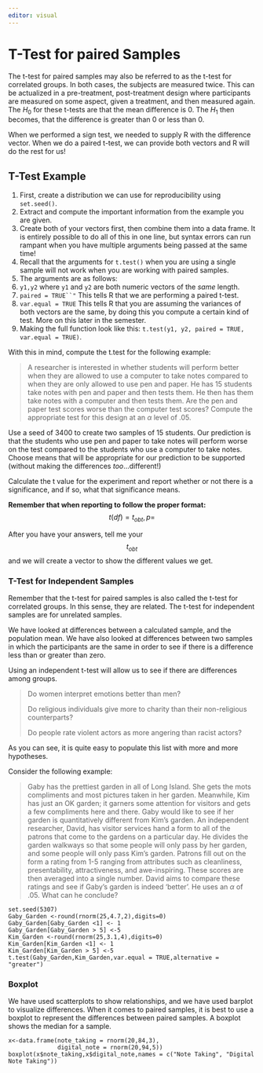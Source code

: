 ```yaml
---
editor: visual
---
```


# T-Test for paired Samples

The t-test for paired samples may also be referred to as the t-test for correlated groups. In both cases, the subjects are measured twice. This can be actualized in a pre-treatment, post-treatment design where participants are measured on some aspect, given a treatment, and then measured again. The $H_0$ for these t-tests are that the mean difference is 0. The $H_1$ then becomes, that the difference is greater than 0 or less than 0.

When we performed a sign test, we needed to supply R with the difference vector. When we do a paired t-test, we can provide both vectors and R will do the rest for us!

## T-Test Example

1.  First, create a distribution we can use for reproducibility using `set.seed()`.
2.  Extract and compute the important information from the example you are given.
3.  Create both of your vectors first, then combine them into a data frame. It is entirely possible to do all of this in one line, but syntax errors can run rampant when you have multiple arguments being passed at the same time!
4.  Recall that the arguments for `t.test()` when you are using a single sample will not work when you are working with paired samples.
5.  The arguments are as follows:
6.  `y1,y2` where `y1` and `y2` are both numeric vectors of the *same* length.
7.  ``` paired = TRUE``" ``` This tells R that we are performing a paired t-test.
8.  `var.equal = TRUE` This tells R that you are assuming the variances of both vectors are the same, by doing this you compute a certain kind of test. More on this later in the semester.
9.  Making the full function look like this: `t.test(y1, y2, paired = TRUE, var.equal = TRUE)`.

With this in mind, compute the t.test for the following example:

> A researcher is interested in whether students will perform better when they are allowed to use a computer to take notes compared to when they are only allowed to use pen and paper. He has 15 students take notes with pen and paper and then tests them. He then has them take notes with a computer and then tests them. Are the pen and paper test scores worse than the computer test scores? Compute the appropriate test for this design at an $\alpha$ level of .05.

Use a seed of 3400 to create two samples of 15 students. Our prediction is that the students who use pen and paper to take notes will perform worse on the test compared to the students who use a computer to take notes. Choose means that will be appropriate for our prediction to be supported (without making the differences *too*...different!)

Calculate the t value for the experiment and report whether or not there is a significance, and if so, what that significance means.

**Remember that when reporting to follow the proper format:** $$t(df) = t_{obt}, p =$$

After you have your answers, tell me your $$t_{obt}$$ and we will create a vector to show the different values we get.

### T-Test for Independent Samples

Remember that the t-test for paired samples is also called the t-test for correlated groups. In this sense, they are related. The t-test for independent samples are for unrelated samples.

We have looked at differences between a calculated sample, and the population mean. We have also looked at differences between two samples in which the participants are the same in order to see if there is a difference less than or greater than zero.

Using an independent t-test will allow us to see if there are differences among groups.

> Do women interpret emotions better than men?
>
> Do religious individuals give more to charity than their non-religious counterparts?
>
> Do people rate violent actors as more angering than racist actors?

As you can see, it is quite easy to populate this list with more and more hypotheses.

Consider the following example:

> Gaby has the prettiest garden in all of Long Island. She gets the mots compliments and most pictures taken in her garden. Meanwhile, Kim has just an OK garden; it garners some attention for visitors and gets a few compliments here and there. Gaby would like to see if her garden is quantitatively different from Kim's garden. An independent researcher, David, has visitor services hand a form to all of the patrons that come to the gardens on a particular day. He divides the garden walkways so that some people will only pass by her garden, and some people will only pass Kim's garden. Patrons fill out on the form a rating from 1-5 ranging from attributes such as cleanliness, presentability, attractiveness, and awe-inspiring. These scores are then averaged into a single number. David aims to compare these ratings and see if Gaby's garden is indeed 'better'. He uses an $\alpha$ of .05. What can he conclude?

```webr-r
set.seed(5307)
Gaby_Garden <-round(rnorm(25,4.7,2),digits=0)
Gaby_Garden[Gaby_Garden <1] <- 1
Gaby_Garden[Gaby_Garden > 5] <-5
Kim_Garden <-round(rnorm(25,3.1,4),digits=0)
Kim_Garden[Kim_Garden <1] <- 1
Kim_Garden[Kim_Garden > 5] <-5
t.test(Gaby_Garden,Kim_Garden,var.equal = TRUE,alternative = "greater")
```

### Boxplot

We have used scatterplots to show relationships, and we have used barplot to visualize differences. When it comes to paired samples, it is best to use a boxplot to represent the differences between paired samples. A boxplot shows the median for a sample.

```webr-r
x<-data.frame(note_taking = rnorm(20,84,3),
              digital_note = rnorm(20,94,5))
boxplot(x$note_taking,x$digital_note,names = c("Note Taking", "Digital Note Taking"))
```
